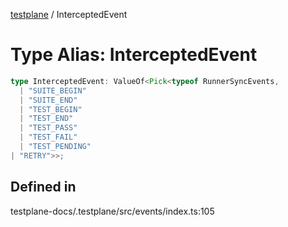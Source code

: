 [testplane](../README.mdx) / InterceptedEvent

# Type Alias: InterceptedEvent

```ts
type InterceptedEvent: ValueOf<Pick<typeof RunnerSyncEvents, 
  | "SUITE_BEGIN"
  | "SUITE_END"
  | "TEST_BEGIN"
  | "TEST_END"
  | "TEST_PASS"
  | "TEST_FAIL"
  | "TEST_PENDING"
| "RETRY">>;
```

## Defined in

testplane-docs/.testplane/src/events/index.ts:105
